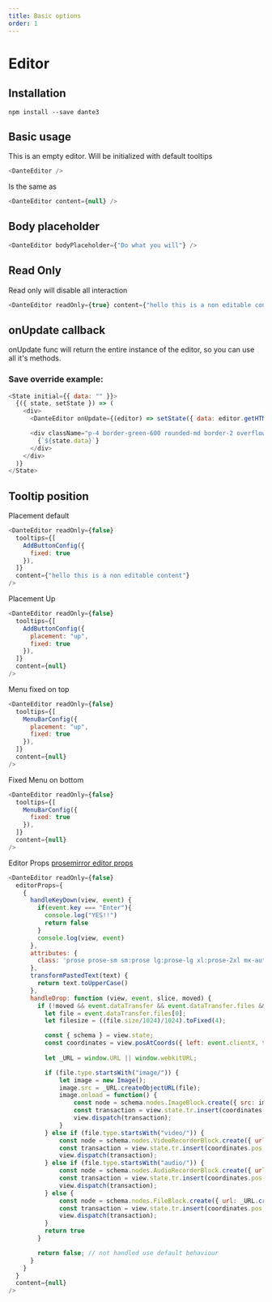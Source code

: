 ```yaml
---
title: Basic options
order: 1
---
```


# Editor

## Installation

`npm install --save dante3`

## Basic usage

This is an empty editor. Will be initialized with default tooltips

```js live=true
<DanteEditor />
```

Is the same as

```js live=true
<DanteEditor content={null} />
```

## Body placeholder

```js live=true
<DanteEditor bodyPlaceholder={"Do what you will"} />
```

## Read Only

Read only will disable all interaction

```js live=true
<DanteEditor readOnly={true} content={"hello this is a non editable content"} />
```

## onUpdate callback

onUpdate func will return the entire instance of the editor, so you can use all it's methods.

### Save override example:

```js live=true
<State initial={{ data: "" }}>
  {({ state, setState }) => (
    <div>
      <DanteEditor onUpdate={(editor) => setState({ data: editor.getHTML() })} />

      <div className="p-4 border-green-600 rounded-md border-2 overflow-auto">
        {`${state.data}`}
      </div>
    </div>
  )}
</State>
```


## Tooltip position

Placement default
```js live=true
<DanteEditor readOnly={false} 
  tooltips={[
    AddButtonConfig({
      fixed: true
    }),
  ]} 
  content={"hello this is a non editable content"} 
/>
```

Placement Up
```js live=true
<DanteEditor readOnly={false} 
  tooltips={[
    AddButtonConfig({
      placement: "up",
      fixed: true
    }),
  ]} 
  content={null} 
/>
```


Menu fixed on top
```js live=true
<DanteEditor readOnly={false} 
  tooltips={[
    MenuBarConfig({
      placement: "up",
      fixed: true
    }),
  ]} 
  content={null} 
/>
```

Fixed Menu on bottom
```js live=true
<DanteEditor readOnly={false} 
  tooltips={[
    MenuBarConfig({
      fixed: true
    }),
  ]} 
  content={null} 
/>
```


Editor Props 
[prosemirror editor props](https://prosemirror.net/docs/ref/#view.Props)
```js live=true
<DanteEditor readOnly={false} 
  editorProps={
    {
      handleKeyDown(view, event) {
        if(event.key === "Enter"){
          console.log("YES!!")
          return false
        }
        console.log(view, event)
      },
      attributes: {
        class: 'prose prose-sm sm:prose lg:prose-lg xl:prose-2xl mx-auto focus:outline-none',
      },
      transformPastedText(text) {
        return text.toUpperCase()
      },
      handleDrop: function (view, event, slice, moved) {
        if (!moved && event.dataTransfer && event.dataTransfer.files && event.dataTransfer.files[0]) { 
          let file = event.dataTransfer.files[0];
          let filesize = ((file.size/1024)/1024).toFixed(4); 

          const { schema } = view.state;
          const coordinates = view.posAtCoords({ left: event.clientX, top: event.clientY });
          
          let _URL = window.URL || window.webkitURL;

          if (file.type.startsWith("image/")) {
              let image = new Image();
              image.src = _URL.createObjectURL(file);
              image.onload = function() {
                  const node = schema.nodes.ImageBlock.create({ src: image.src, forceUpload: true });
                  const transaction = view.state.tr.insert(coordinates.pos, node);
                  view.dispatch(transaction);
              }
          } else if (file.type.startsWith("video/")) {
              const node = schema.nodes.VideoRecorderBlock.create({ url: _URL.createObjectURL(file) });
              const transaction = view.state.tr.insert(coordinates.pos, node);
              view.dispatch(transaction);
          } else if (file.type.startsWith("audio/")) {
              const node = schema.nodes.AudioRecorderBlock.create({ url: _URL.createObjectURL(file) });
              const transaction = view.state.tr.insert(coordinates.pos, node);
              view.dispatch(transaction);
          } else {
              const node = schema.nodes.FileBlock.create({ url: _URL.createObjectURL(file) });
              const transaction = view.state.tr.insert(coordinates.pos, node);
              view.dispatch(transaction);
          }
          return true
        }

        return false; // not handled use default behaviour
      }
    }
  }
  content={null} 
/>
```